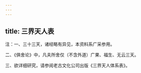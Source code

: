 ```yaml
---
---
---
```

title: 三界天人表
---






注：一、三十三天，诸经略有异见，本资料系广采参用。

二、《俱舍论》中，凡夫所舍仅（不含外道）广果、福生、无云三天。

三、欲详细研究，请参阅老古文化公司出版《三界天人体系表》。